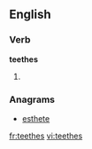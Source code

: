==English==

===Verb===
'''teethes'''

# {{third-person singular of|[[teethe]]}}

===Anagrams===
* [[esthete#English|esthete]]

[[fr:teethes]]
[[vi:teethes]]